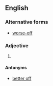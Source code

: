 ==English==

===Alternative forms===
* [[worse-off]]

===Adjective===
{{head|en|adjective|head=[[worse]] [[off]]}}

# {{en-comparative of|badly off}}

====Antonyms====
* [[better off]]